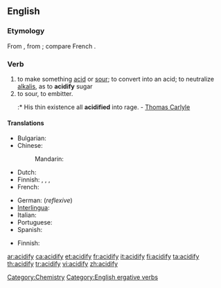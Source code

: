 ==English==

===Etymology===
From {{suffix|acid|fy}}, from {{etyl|la}} {{term|acidus||sour, acid|lang=la}}; compare French {{term|acidifier|lang=fr}}.

===Verb===
{{en-verb|acidif|i|ed}}

# to make something [[acid]] or [[sour]]; to convert into an acid; to neutralize [[alkalis]], as to '''acidify''' sugar
# to sour, to embitter.
#:* His thin existence all '''acidified''' into rage. - [[Thomas Carlyle]]

====Translations====
{{trans-top|to make something acid}}
* Bulgarian: {{t|bg|подкислявам}}
* Chinese:
*: Mandarin: {{t-|cmn|酸化|tr=suānhuà|sc=Hani}}
* Dutch: {{t+|nl|verzuren}}
* Finnish: {{t-|fi|happamoittaa}}, {{t-|fi|happamoitua}}, {{t|fi|hapantaa}}, {{t-|fi|hapantua}}
* French: {{t+|fr|acidifier}}
{{trans-mid}}
* German: {{t|de|sich säuern}} (''reflexive'')
* [[Interlingua]]: {{t-|ia|acidificar|xs=Interlingua}}
* Italian: {{t-|it|acidificare}}
* Portuguese: {{t+|pt|acidificar}}
* Spanish: {{t+|es|acidificar}}
{{trans-bottom}}

{{trans-top|to embitter}}
* Finnish: {{t-|fi|katkeroitua}}
{{trans-mid}}
{{trans-bottom}}

[[Category:Chemistry]]
[[Category:English ergative verbs]]

[[ar:acidify]]
[[ca:acidify]]
[[et:acidify]]
[[fr:acidify]]
[[it:acidify]]
[[fi:acidify]]
[[ta:acidify]]
[[th:acidify]]
[[tr:acidify]]
[[vi:acidify]]
[[zh:acidify]]